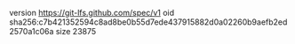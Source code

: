 version https://git-lfs.github.com/spec/v1
oid sha256:c7b421352594c8ad8be0b55d7ede437915882d0a02260b9aefb2ed2570a1c06a
size 23875
